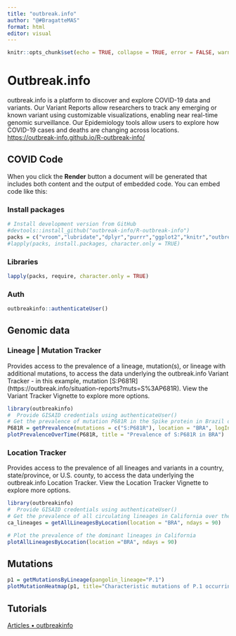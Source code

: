 ```yaml
---
title: "outbreak.info"
author: "@#BragatteMAS"
format: html
editor: visual
---
```


```r
knitr::opts_chunk$set(echo = TRUE, collapse = TRUE, error = FALSE, warning = FALSE, message = FALSE)
```

# Outbreak.info

outbreak.info is a platform to discover and explore COVID-19 data and variants. Our Variant Reports allow researchers to track any emerging or known variant using customizable visualizations, enabling near real-time genomic surveillance. Our Epidemiology tools allow users to explore how COVID-19 cases and deaths are changing across locations. <https://outbreak-info.github.io/R-outbreak-info/>

## COVID Code

When you click the **Render** button a document will be generated that includes both content and the output of embedded code. You can embed code like this:

### Install packages

```r
# Install development version from GitHub
#devtools::install_github("outbreak-info/R-outbreak-info")
packs = c("vroom","lubridate","dplyr","purrr","ggplot2","knitr","outbreakinfo" )
#lapply(packs, install.packages, character.only = TRUE)

```

### Libraries

```r
lapply(packs, require, character.only = TRUE)
```

### Auth

```r
outbreakinfo::authenticateUser()
```

## Genomic data

### Lineage \| Mutation Tracker

Provides access to the prevalence of a lineage, mutation(s), or lineage with additional mutations, to access the data underlying the outbreak.info Variant Tracker - in this example, mutation \[S:P681R\] (https://outbreak.info/situation-reports?muts=S%3AP681R). View the Variant Tracker Vignette to explore more options.

```r
library(outbreakinfo)
#  Provide GISAID credentials using authenticateUser()
# Get the prevalence of mutation P681R in the Spike protein in Brazil over time.
P681R = getPrevalence(mutations = c("S:P681R"), location = "BRA", logInfo = FALSE)
plotPrevalenceOverTime(P681R, title = "Prevalence of S:P681R in BRA")
```

### Location Tracker

Provides access to the prevalence of all lineages and variants in a country, state/province, or U.S. county, to access the data underlying the outbreak.info Location Tracker. View the Location Tracker Vignette to explore more options.

```r
library(outbreakinfo)
#  Provide GISAID credentials using authenticateUser()
# Get the prevalence of all circulating lineages in California over the past 90 days
ca_lineages = getAllLineagesByLocation(location = "BRA", ndays = 90)

# Plot the prevalence of the dominant lineages in California
plotAllLineagesByLocation(location ="BRA", ndays = 90)
```

## Mutations

```r
p1 = getMutationsByLineage(pangolin_lineage="P.1")
plotMutationHeatmap(p1, title="Characteristic mutations of P.1 occurring in at least 75% of sequences")
```

## Tutorials

[Articles • outbreakinfo](https://outbreak-info.github.io/R-outbreak-info/articles/index.html)
